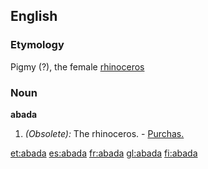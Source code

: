 ==English==

===Etymology===
Pigmy (?), the female [[rhinoceros]]

===Noun===
'''abada'''

# ''(Obsolete):'' The rhinoceros. - [[Purchas.]]

[[et:abada]]
[[es:abada]]
[[fr:abada]]
[[gl:abada]]
[[fi:abada]]